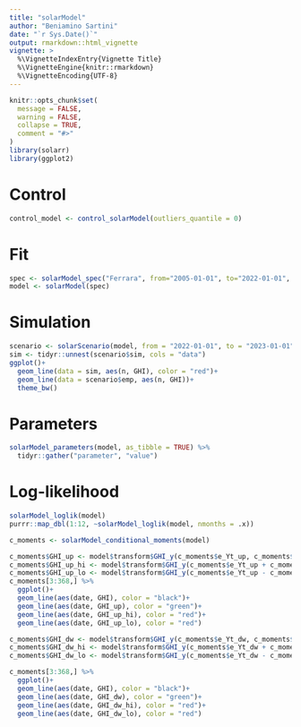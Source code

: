 ```yaml
---
title: "solarModel"
author: "Beniamino Sartini"
date: "`r Sys.Date()`"
output: rmarkdown::html_vignette
vignette: >
  %\VignetteIndexEntry{Vignette Title}
  %\VignetteEngine{knitr::rmarkdown}
  %\VignetteEncoding{UTF-8}
---
```


```r
knitr::opts_chunk$set(
  message = FALSE, 
  warning = FALSE,
  collapse = TRUE,
  comment = "#>"
)
library(solarr)
library(ggplot2)
```

# Control 

```r
control_model <- control_solarModel(outliers_quantile = 0)
```

# Fit

```r
spec <- solarModel_spec("Ferrara", from="2005-01-01", to="2022-01-01", control_model = control_model)
model <- solarModel(spec)
```

# Simulation 

```r
scenario <- solarScenario(model, from = "2022-01-01", to = "2023-01-01", nsim = 1, by = "1 year")
sim <- tidyr::unnest(scenario$sim, cols = "data")
ggplot()+
  geom_line(data = sim, aes(n, GHI), color = "red")+
  geom_line(data = scenario$emp, aes(n, GHI))+
  theme_bw()
```

# Parameters

```r
solarModel_parameters(model, as_tibble = TRUE) %>%
  tidyr::gather("parameter", "value")
```

# Log-likelihood

```r
solarModel_loglik(model)
purrr::map_dbl(1:12, ~solarModel_loglik(model, nmonths = .x))
```

```r
c_moments <- solarModel_conditional_moments(model)

c_moments$GHI_up <- model$transform$GHI_y(c_moments$e_Yt_up, c_moments$Ct)
c_moments$GHI_up_hi <- model$transform$GHI_y(c_moments$e_Yt_up + c_moments$sd_Yt_up, c_moments$Ct)
c_moments$GHI_up_lo <- model$transform$GHI_y(c_moments$e_Yt_up - c_moments$sd_Yt_dw, c_moments$Ct)
c_moments[3:368,] %>%
  ggplot()+
  geom_line(aes(date, GHI), color = "black")+
  geom_line(aes(date, GHI_up), color = "green")+
  geom_line(aes(date, GHI_up_hi), color = "red")+
  geom_line(aes(date, GHI_up_lo), color = "red")

c_moments$GHI_dw <- model$transform$GHI_y(c_moments$e_Yt_dw, c_moments$Ct)
c_moments$GHI_dw_hi <- model$transform$GHI_y(c_moments$e_Yt_dw + c_moments$sd_Yt_dw, c_moments$Ct)
c_moments$GHI_dw_lo <- model$transform$GHI_y(c_moments$e_Yt_dw - c_moments$sd_Yt_dw, c_moments$Ct)

c_moments[3:368,] %>%
  ggplot()+
  geom_line(aes(date, GHI), color = "black")+
  geom_line(aes(date, GHI_dw), color = "green")+
  geom_line(aes(date, GHI_dw_hi), color = "red")+
  geom_line(aes(date, GHI_dw_lo), color = "red")

```

